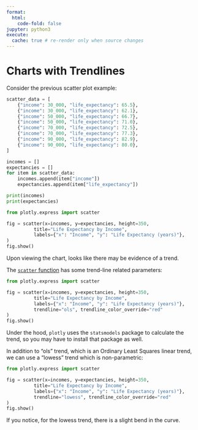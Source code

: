 ```yaml
---
format:
  html:
    code-fold: false
jupyter: python3
execute:
  cache: true # re-render only when source changes
---
```


# Charts with Trendlines

Consider the previous scatter plot example:



```python
scatter_data = [
    {"income": 30_000, "life_expectancy": 65.5},
    {"income": 30_000, "life_expectancy": 62.1},
    {"income": 50_000, "life_expectancy": 66.7},
    {"income": 50_000, "life_expectancy": 71.0},
    {"income": 70_000, "life_expectancy": 72.5},
    {"income": 70_000, "life_expectancy": 77.3},
    {"income": 90_000, "life_expectancy": 82.9},
    {"income": 90_000, "life_expectancy": 80.0},
]

incomes = []
expectancies = []
for item in scatter_data:
    incomes.append(item["income"])
    expectancies.append(item["life_expectancy"])

print(incomes)
print(expectancies)
```

```python
from plotly.express import scatter

fig = scatter(x=incomes, y=expectancies, height=350,
          title="Life Expectancy by Income",
          labels={"x": "Income", "y": "Life Expectancy (years)"},
)
fig.show()
```

Upon viewing the chart, looks like there may be evidence of a trend.

The [`scatter` function](https://plotly.com/python-api-reference/generated/plotly.express.scatter) has some trend-line related parameters:

```python
from plotly.express import scatter

fig = scatter(x=incomes, y=expectancies, height=350,
          title="Life Expectancy by Income",
          labels={"x": "Income", "y": "Life Expectancy (years)"},
          trendline="ols", trendline_color_override="red"
)
fig.show()
```

:::{.callout-note title="FYI"}
Under the hood, `plotly` uses the `statsmodels` package to calculate the trend, so you may have to install that package as well.
:::

In addition to "ols" trend, which is an Ordinary Least Squares linear trend, we can use a "lowess" trend which is non-parametric:

```python
from plotly.express import scatter

fig = scatter(x=incomes, y=expectancies, height=350,
          title="Life Expectancy by Income",
          labels={"x": "Income", "y": "Life Expectancy (years)"},
          trendline="lowess", trendline_color_override="red"
)
fig.show()
```

If you notice, for the lowess trend, there is a slight bend in the curve.
